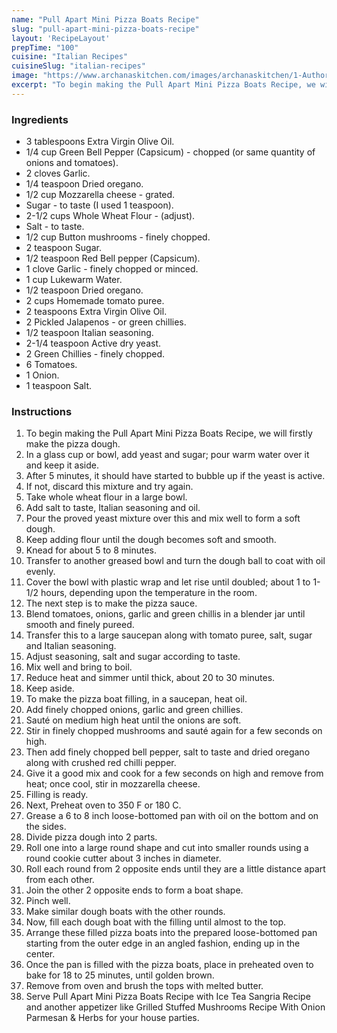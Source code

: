 ---
name: "Pull Apart Mini Pizza Boats Recipe"
slug: "pull-apart-mini-pizza-boats-recipe"
layout: 'RecipeLayout'
prepTime: "100"
cuisine: "Italian Recipes"
cuisineSlug: "italian-recipes"
image: "https://www.archanaskitchen.com/images/archanaskitchen/1-Author/Curryandvanilla/PullApart_Mini_Pizza_Boats_edited1.jpg"
excerpt: "To begin making the Pull Apart Mini Pizza Boats Recipe, we will firstly make the pizza dough"
---

### Ingredients

- 3 tablespoons Extra Virgin Olive Oil.
- 1/4 cup Green Bell Pepper (Capsicum) - chopped (or same quantity of onions and tomatoes).
- 2 cloves Garlic.
- 1/4 teaspoon Dried oregano.
- 1/2 cup Mozzarella cheese - grated.
- Sugar - to taste (I used 1 teaspoon).
- 2-1/2 cups Whole Wheat Flour - (adjust).
- Salt - to taste.
- 1/2 cup Button mushrooms - finely chopped.
- 2 teaspoon Sugar.
- 1/2 teaspoon Red Bell pepper (Capsicum).
- 1 clove Garlic - finely chopped or minced.
- 1 cup Lukewarm Water.
- 1/2 teaspoon Dried oregano.
- 2 cups Homemade tomato puree.
- 2 teaspoons Extra Virgin Olive Oil.
- 2 Pickled Jalapenos - or green chillies.
- 1/2 teaspoon Italian seasoning.
- 2-1/4 teaspoon Active dry yeast.
- 2 Green Chillies - finely chopped.
- 6 Tomatoes.
- 1 Onion.
- 1 teaspoon Salt.

### Instructions

1. To begin making the Pull Apart Mini Pizza Boats Recipe, we will firstly make the pizza dough.
1. In a glass cup or bowl, add yeast and sugar; pour warm water over it and keep it aside.
1. After 5 minutes, it should have started to bubble up if the yeast is active.
1. If not, discard this mixture and try again.
1. Take whole wheat flour in a large bowl.
1. Add salt to taste, Italian seasoning and oil.
1. Pour the proved yeast mixture over this and mix well to form a soft dough.
1. Keep adding flour until the dough becomes soft and smooth.
1. Knead for about 5 to 8 minutes.
1. Transfer to another greased bowl and turn the dough ball to coat with oil evenly.
1. Cover the bowl with plastic wrap and let rise until doubled; about 1 to 1-1/2 hours, depending upon the temperature in the room.
1. The next step is to make the pizza sauce.
1. Blend tomatoes, onions, garlic and green chillis in a blender jar until smooth and finely pureed.
1. Transfer this to a large saucepan along with tomato puree, salt, sugar and Italian seasoning.
1. Adjust seasoning, salt and sugar according to taste.
1. Mix well and bring to boil.
1. Reduce heat and simmer until thick, about 20 to 30 minutes.
1. Keep aside.
1. To make the pizza boat filling, in a saucepan, heat oil.
1. Add finely chopped onions, garlic and green chillies.
1. Sauté on medium high heat until the onions are soft.
1. Stir in finely chopped mushrooms and sauté again for a few seconds on high.
1. Then add finely chopped bell pepper, salt to taste and dried oregano along with crushed red chilli pepper.
1. Give it a good mix and cook for a few seconds on high and remove from heat; once cool, stir in mozzarella cheese.
1. Filling is ready.
1. Next, Preheat oven to 350 F or 180 C.
1. Grease a 6 to 8 inch loose-bottomed pan with oil on the bottom and on the sides.
1. Divide pizza dough into 2 parts.
1. Roll one into a large round shape and cut into smaller rounds using a round cookie cutter about 3 inches in diameter.
1. Roll each round from 2 opposite ends until they are a little distance apart from each other.
1. Join the other 2 opposite ends to form a boat shape.
1. Pinch well.
1. Make similar dough boats with the other rounds.
1. Now, fill each dough boat with the filling until almost to the top.
1. Arrange these filled pizza boats into the prepared loose-bottomed pan starting from the outer edge in an angled fashion, ending up in the center.
1. Once the pan is filled with the pizza boats, place in preheated oven to bake for 18 to 25 minutes, until golden brown.
1. Remove from oven and brush the tops with melted butter.
1. Serve Pull Apart Mini Pizza Boats Recipe with Ice Tea Sangria Recipe and another appetizer like Grilled Stuffed Mushrooms Recipe With Onion Parmesan & Herbs for your house parties.
